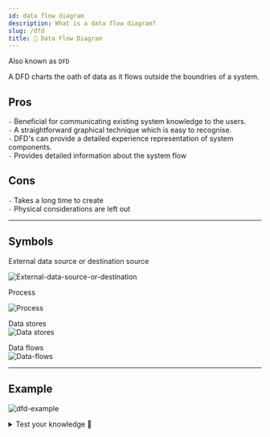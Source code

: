 ```yaml
---
id: data flow diagram
description: What is a data flow diagram?
slug: /dfd
title: 🌊 Data Flow Diagram
---
```


Also known as `DFD`

A DFD charts the oath of data as it flows outside the boundries of a system. 

## Pros
`-` Beneficial for communicating existing system knowledge to the users. <br />
`-` A straightforward graphical technique which is easy to recognise. <br />
`-` DFD's can provide a detailed experience representation of system components. <br />
`-` Provides detailed information about the system flow

## Cons
`-` Takes a long time to create <br />
`-` Physical considerations are left out

---

## Symbols

External data source or destination source <br />

![External-data-source-or-destination](/img/external-data-source-or-destination-source.png)

Process <br />

![Process](/img/process.png)

Data stores <br />
![Data stores](/img/data-stores.png)

Data flows <br />
![Data-flows](/img/data-flows.png)

---

## Example

![dfd-example](/img/dfd-example.png)

<details>
  <summary>Test your knowledge 🧠</summary>

<iframe src="https://quizlet.com/689413329/match/embed?i=3loczc&x=1jj1" height="500" width="100%"></iframe>

</details>